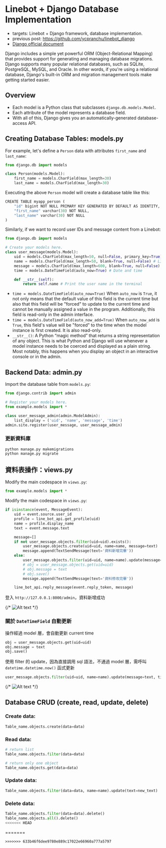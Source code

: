 Linebot + Django Database Implementation
===

- targets: Linebot + Django framework, database implementation.
- previous post: https://github.com/ycpranchu/linebot_django
- [Django official document](https://docs.djangoproject.com/en/4.2/topics/db/models/)

Django includes a simple yet powerful ORM (Object-Relational Mapping) that provides support for generating and managing database migrations. Django supports many popular relational databases, such as SQLite, PostgreSQL, MySQL, and Oracle. In other words, if you're using a relational database, Django's built-in ORM and migration management tools make getting started easier.

Overview
---

- Each model is a Python class that subclasses `django.db.models.Model`.
- Each attribute of the model represents a database field.
- With all of this, Django gives you an automatically-generated database-access API.

Creating Database Tables: models.py
---

For example, let's define a `Person` data with attributes `first_name` and `last_name`:

```python
from django.db import models

class Person(models.Model):
    first_name = models.CharField(max_length=30)
    last_name = models.CharField(max_length=30)
```

Executing the above `Person` model will create a database table like this:

```python
CREATE TABLE myapp_person (
    "id" bigint NOT NULL PRIMARY KEY GENERATED BY DEFAULT AS IDENTITY,
    "first_name" varchar(30) NOT NULL,
    "last_name" varchar(30) NOT NULL
)
```

Similarly, if we want to record user IDs and message content from a Linebot:

```python
from django.db import models

# Create your models here.
class user_message(models.Model):
    uid = models.CharField(max_length=50, null=False, primary_key=True)  # user id
    name = models.CharField(max_length=50, blank=True, null=False) # LINE name
    message = models.CharField(max_length=600, blank=True, null=False) # Text message record
    time = models.DateTimeField(auto_now=True) # Date and time

    def __str__(self):
        return self.name # Print the user name in the terminal
```


- `time = models.DateTimeField(auto_now=True)` When `auto_now` is `True`, it not only means that the default value of this field is the current time but also that this field will be "forced" to update to the current time and cannot be manually assigned a value in the program. Additionally, this field is read-only in the admin interface.
- `time = models.DateTimeField(auto_now_add=True)` When `auto_now_add` is `True`, this field's value will be "forced" to the time when the model instance is first created. It is also read-only.
- `__str__()`: A Python “magic method” that returns a string representation of any object. This is what Python and Django will use whenever a model instance needs to be coerced and displayed as a plain string. Most notably, this happens when you display an object in an interactive console or in the admin.

Backend Data: admin.py
---

Import the database table from `models.py`:

```python
from django.contrib import admin

# Register your models here.
from example.models import *

class user_message_admin(admin.ModelAdmin):
    list_display = ('uid', 'name', 'message', 'time')
admin.site.register(user_message, user_message_admin)
```

### 更新資料庫

```bash=
python manage.py makemigrations
python manage.py migrate
```

資料表操作：views.py
---

Modify the main codespace in `views.py`:

```python
from example.models import *
```

Modify the main codespace in `views.py`:

```python
if isinstance(event, MessageEvent):
    uid = event.source.user_id
    profile = line_bot_api.get_profile(uid)
    name = profile.display_name
    text = event.message.text

    message=[]
    if not user_message.objects.filter(uid=uid).exists():
        user_message.objects.create(uid=uid, name=name, message=text)
        message.append(TextSendMessage(text='資料新增完畢'))
    else:
        user_message.objects.filter(uid=uid, name=name).update(message=text, time=datetime.datetime.now())
        # obj = user_message.objects.get(uid=uid)
        # obj.message = text
        # obj.save()                
        message.append(TextSendMessage(text='資料修改完畢'))

    line_bot_api.reply_message(event.reply_token, message)
```

登入 `http://127.0.0.1:8000/admin`，資料新增成功

{/* ![Alt text](static/image1.png) */}

### 關於 `DateTimeField` 自動更新

操作經過 model 層，會自動更新 current time

```python
obj = user_message.objects.get(uid=uid)
obj.message = text
obj.save()
```

使用 filter 的 update，因為直接調用 sql 語法，不通過 model 層，需呼叫 `datetime.datetime.now()` 函式更新

```python
user_message.objects.filter(uid=uid, name=name).update(message=text, time=datetime.datetime.now())
```

{/* ![Alt text](static/image2.png) */}

Database CRUD (create, read, update, delete)
---

### Create data:

```python
Table_name.objects.create(data=data)
```

### Read data:

```python
# return list
Table_name.objects.filter(data=data)

# return only one object
Table_name.objects.get(data=data)
```

### Update data:

```python
Table_name.objects.filter(data=data, name=name).update(text=new_text)
```

### Delete data:

```python
Table_name.objects.filter(data=data).delete()
Table_name.objects.all().delete()
<<<<<<< HEAD
```
=======
```
>>>>>>> 633b46f6dee9780e889c17022e66960a777a5797
